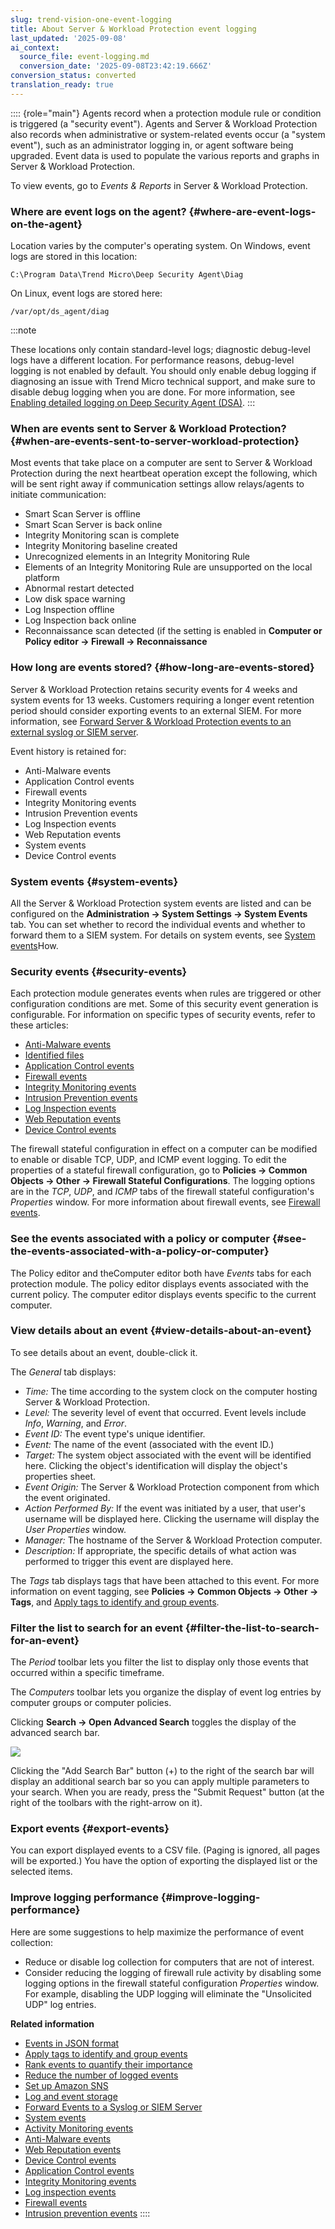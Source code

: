 ```yaml
---
slug: trend-vision-one-event-logging
title: About Server & Workload Protection event logging
last_updated: '2025-09-08'
ai_context:
  source_file: event-logging.md
  conversion_date: '2025-09-08T23:42:19.666Z'
conversion_status: converted
translation_ready: true
---
```


:::: {role="main"}
Agents record when a protection module rule or condition is triggered (a "security event"). Agents and Server & Workload Protection also records when administrative or system-related events occur (a "system event"), such as an administrator logging in, or agent software being upgraded. Event data is used to populate the various reports and graphs in Server & Workload Protection.

To view events, go to *Events & Reports* in Server & Workload Protection.

### Where are event logs on the agent? {#where-are-event-logs-on-the-agent}

Location varies by the computer's operating system. On Windows, event logs are stored in this location:

`C:\Program Data\Trend Micro\Deep Security Agent\Diag`

On Linux, event logs are stored here:

`/var/opt/ds_agent/diag`

:::note

These locations only contain standard-level logs; diagnostic debug-level logs have a different location. For performance reasons, debug-level logging is not enabled by default. You should only enable debug logging if diagnosing an issue with Trend Micro technical support, and make sure to disable debug logging when you are done. For more information, see [Enabling detailed logging on Deep Security Agent (DSA)](https://success.trendmicro.com/solution/1096332).
:::

### When are events sent to Server & Workload Protection? {#when-are-events-sent-to-server-workload-protection}

Most events that take place on a computer are sent to Server & Workload Protection during the next heartbeat operation except the following, which will be sent right away if communication settings allow relays/agents to initiate communication:

- Smart Scan Server is offline
- Smart Scan Server is back online
- Integrity Monitoring scan is complete
- Integrity Monitoring baseline created
- Unrecognized elements in an Integrity Monitoring Rule
- Elements of an Integrity Monitoring Rule are unsupported on the local platform
- Abnormal restart detected
- Low disk space warning
- Log Inspection offline
- Log Inspection back online
- Reconnaissance scan detected (if the setting is enabled in **Computer or Policy editor → Firewall → Reconnaissance**

### How long are events stored? {#how-long-are-events-stored}

Server & Workload Protection retains security events for 4 weeks and system events for 13 weeks. Customers requiring a longer event retention period should consider exporting events to an external SIEM. For more information, see [Forward Server & Workload Protection events to an external syslog or SIEM server](forward-syslog-siem-server.mdx).

Event history is retained for:

- Anti-Malware events
- Application Control events
- Firewall events
- Integrity Monitoring events
- Intrusion Prevention events
- Log Inspection events
- Web Reputation events
- System events
- Device Control events

### System events {#system-events}

All the Server & Workload Protection system events are listed and can be configured on the **Administration → System Settings → System Events** tab. You can set whether to record the individual events and whether to forward them to a SIEM system. For details on system events, see [System events](system-events.mdx)How.

### Security events {#security-events}

Each protection module generates events when rules are triggered or other configuration conditions are met. Some of this security event generation is configurable. For information on specific types of security events, refer to these articles:

- [Anti-Malware events](anti-malware-events.mdx)
- [Identified files](view-restore-identified-malware.mdx)
- [Application Control events](application-control-events.mdx)
- [Firewall events](firewall-events.mdx)
- [Integrity Monitoring events](integrity-monitoring-events.mdx)
- [Intrusion Prevention events](intrusion-prevention-events.mdx)
- [Log Inspection events](log-inspection-events.mdx)
- [Web Reputation events](web-reputation-events.mdx)
- [Device Control events](device-control-events.mdx)

The firewall stateful configuration in effect on a computer can be modified to enable or disable TCP, UDP, and ICMP event logging. To edit the properties of a stateful firewall configuration, go to **Policies → Common Objects → Other → Firewall Stateful Configurations**. The logging options are in the *TCP*, *UDP*, and *ICMP* tabs of the firewall stateful configuration's *Properties* window. For more information about firewall events, see [Firewall events](firewall-events.mdx).

### See the events associated with a policy or computer {#see-the-events-associated-with-a-policy-or-computer}

The Policy editor and theComputer editor both have *Events* tabs for each protection module. The policy editor displays events associated with the current policy. The computer editor displays events specific to the current computer.

### View details about an event {#view-details-about-an-event}

To see details about an event, double-click it.

The *General* tab displays:

- *Time:* The time according to the system clock on the computer hosting Server & Workload Protection.
- *Level:* The severity level of event that occurred. Event levels include *Info*, *Warning*, and *Error*.
- *Event ID:* The event type's unique identifier.
- *Event:* The name of the event (associated with the event ID.)
- *Target:* The system object associated with the event will be identified here. Clicking the object's identification will display the object's properties sheet.
- *Event Origin:* The Server & Workload Protection component from which the event originated.
- *Action Performed By:* If the event was initiated by a user, that user's username will be displayed here. Clicking the username will display the *User Properties* window.
- *Manager:* The hostname of the Server & Workload Protection computer.
- *Description:* If appropriate, the specific details of what action was performed to trigger this event are displayed here.

The *Tags* tab displays tags that have been attached to this event. For more information on event tagging, see **Policies → Common Objects → Other → Tags**, and [Apply tags to identify and group events](apply-tags-identify-group-events.mdx).

### Filter the list to search for an event {#filter-the-list-to-search-for-an-event}

The *Period* toolbar lets you filter the list to display only those events that occurred within a specific timeframe.

The *Computers* toolbar lets you organize the display of event log entries by computer groups or computer policies.

Clicking **Search → Open Advanced Search** toggles the display of the advanced search bar.

![](/images/2016-07-08_000133_DS10=3cd4b1ae-2323-4b3e-8ef0-b7ca27506185.webp)

Clicking the "Add Search Bar" button (+) to the right of the search bar will display an additional search bar so you can apply multiple parameters to your search. When you are ready, press the "Submit Request" button (at the right of the toolbars with the right-arrow on it).

### Export events {#export-events}

You can export displayed events to a CSV file. (Paging is ignored, all pages will be exported.) You have the option of exporting the displayed list or the selected items.

### Improve logging performance {#improve-logging-performance}

Here are some suggestions to help maximize the performance of event collection:

- Reduce or disable log collection for computers that are not of interest.
- Consider reducing the logging of firewall rule activity by disabling some logging options in the firewall stateful configuration *Properties* window. For example, disabling the UDP logging will eliminate the "Unsolicited UDP" log entries.

**Related information**

- [Events in JSON format](events-json-format.mdx)
- [Apply tags to identify and group events](apply-tags-identify-group-events.mdx)
- [Rank events to quantify their importance](rank-events-importance.mdx)
- [Reduce the number of logged events](reduce-number-logged-events.mdx)
- [Set up Amazon SNS](set-up-amazon-sns.mdx)
- [Log and event storage](log-event-storage.mdx)
- [Forward Events to a Syslog or SIEM Server](forward-events-syslog-siem-server.mdx)
- [System events](system-events.mdx)
- [Activity Monitoring events](activity-monitoring-events.mdx)
- [Anti-Malware events](anti-malware-events.mdx)
- [Web Reputation events](web-reputation-events.mdx)
- [Device Control events](device-control-events.mdx)
- [Application Control events](application-control-events.mdx)
- [Integrity Monitoring events](integrity-monitoring-events.mdx)
- [Log inspection events](log-inspection-events.mdx)
- [Firewall events](firewall-events.mdx)
- [Intrusion prevention events](intrusion-prevention-events.mdx)
::::
